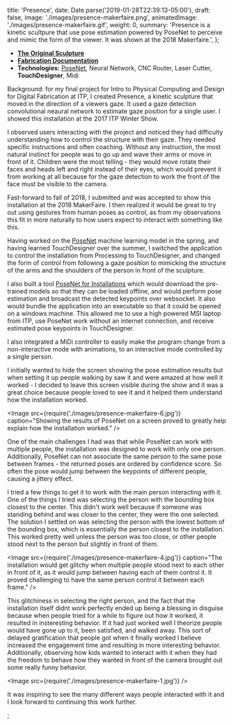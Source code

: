 
  title: 'Presence',
  date: Date.parse('2019-01-28T22:39:13-05:00'),
  draft: false,
  image: './images/presence-makerfaire.png',
  animatedImage: './images/presence-makerfaire.gif',
  weight: 0,
  summary:
    'Presence is a kinetic scultpure that use pose estimation powered by PoseNet to perceive and mimic the form of the viewer.  It was shown at the 2018 Makerfaire.',
};

<Vimeo videoId="313941102" />

- **[The Original Sculpture](/presence)**
- **[Fabrication Documentation](/blog/posts/presence/fabricating-the-kinetic-sculpture/)**
- **Technologies:** [PoseNet](https://medium.com/tensorflow/real-time-human-pose-estimation-in-the-browser-with-tensorflow-js-7dd0bc881cd5), Neural Network, CNC Router, Laser Cutter, **TouchDesigner**, Midi

Background: for my final project for Intro to Physical Computing and Design for Digital Fabrication at ITP, I created Presence, a kinetic sculpture that moved in the direction of a viewers gaze. It used a gaze detection convolutional neaural network to estimate gaze position for a single user. I showed this installation at the 2017 ITP Winter Show.

<Instagram postId="Bc5AYY6gF97" />

I observed users interacting with the project and noticed they had difficulty understanding how to control the structure with their gaze. They needed specific instructions and often coaching. Without any instruction, the most natural instinct for people was to go up and wave their arms or move in front of it. Children were the most telling - they would move rotate their faces and heads left and right instead of their eyes, which would prevent it from working at all because for the gaze detection to work the front of the face must be visible to the camera.

Fast-forward to fall of 2018, I submitted and was accepted to show this installation at the 2018 MakerFaire. I then realized it would be great to try out using gestures from human poses as control, as from my observations this fit in more naturally to how users expect to interact with something like this.

Having worked on the [PoseNet](https://medium.com/tensorflow/real-time-human-pose-estimation-in-the-browser-with-tensorflow-js-7dd0bc881cd5) machine learning model in the spring, and having learned TouchDesigner over the summer, I switched the application to control the installation from Processing to TouchDesigner, and changed the form of control from following a gaze position to mimicking the structure of the arms and the shoulders of the person in front of the sculpture.

I also built a tool [PoseNet for Installations](https://github.com/oveddan/posenet-for-installations) which would download the pre-trained models so that they can be loaded offline, and would perform pose estimation and broadcast the detected keypoints over websocket. It also would bundle the application into an executable so that it could be opened on a windows machine. This allowed me to use a high powered MSI laptop from ITP, use PoseNet work without an internet connection, and receive estimated pose keypoints in TouchDesigner.

I also integrated a MiDi controller to easily make the program change from a non-interactive mode with animations, to an interactive mode controlled by a single person.

<YouTube videoId="deAha_VvbJw" />

I initially wanted to hide the screen showing the pose estimation results but when setting it up people walking by saw it and were amazed at how well it worked - I decided to leave this screen visible during the show and it was a great choice because people loved to see it and it helped them understand how the installation worked.

<Image
  src={require('./images/presence-makerfaire-6.jpg')}
  caption="Showing the results of PoseNet on a screen proved to greatly help explain how the installation worked."
/>

One of the main challenges I had was that while PoseNet can work with multiple people, the installation was designed to work with only one person. Additionally, PoseNet can not associate the same person to the same pose between frames - the returned poses are ordered by confidence score. So often the pose would jump between the keypoints of different people, causing a jittery effect.

I tried a few things to get it to work with the main person interacting with it. One of the things I tried was selecting the person with the bounding box closest to the center. This didn't work well because if someone was standing behind and was closer to the center, they were the one selected. The solution I settled on was selecting the person with the lowest bottom of the bounding box, which is essentially the person closest to the installation. This worked pretty well unless the person was too close, or other people stood next to the person but slightly in front of them.

<Image
  src={require('./images/presence-makerfaire-4.jpg')}
  caption="The installation would get glitchy when multiple people stood next to each other in front of it, as it would jump between having each of them control it. It proved challenging to have the same person control it between each frame."
/>

This glitchiness in selecting the right person, and the fact that the installation itself didnt work perfectly ended up being a blessing in disguise because when people tried for a while to figure out how it worked, it resulted in insteresting behavior. If it had just worked well I theorize people would have gone up to it, been satisfied, and walked away. This sort of delayed gratification that people got when it finally worked I believe increased the engagement time and resulting in more interesting behavior. Additionally, observing how kids wanted to interact with it when they had the freedom to behave how they wanted in front of the camera brought out some really funny behavior.

<Image src={require('./images/presence-makerfaire-1.jpg')} />

It was inspiring to see the many different ways people interacted with it and I look forward to continuing this work further.


;

